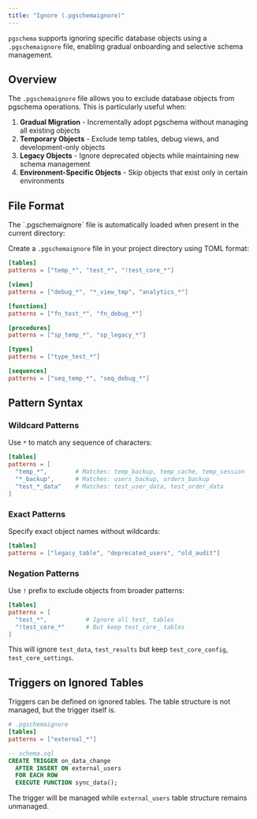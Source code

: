 ```yaml
---
title: "Ignore (.pgschemaignore)"
---
```


`pgschema` supports ignoring specific database objects using a `.pgschemaignore` file, enabling gradual onboarding and selective schema management.

## Overview

The `.pgschemaignore` file allows you to exclude database objects from pgschema operations. This is particularly useful when:

1. **Gradual Migration** - Incrementally adopt pgschema without managing all existing objects
2. **Temporary Objects** - Exclude temp tables, debug views, and development-only objects
3. **Legacy Objects** - Ignore deprecated objects while maintaining new schema management
4. **Environment-Specific Objects** - Skip objects that exist only in certain environments

## File Format

<Note>
The `.pgschemaignore` file is automatically loaded when present in the current directory:
</Note>

Create a `.pgschemaignore` file in your project directory using TOML format:

```toml
[tables]
patterns = ["temp_*", "test_*", "!test_core_*"]

[views]
patterns = ["debug_*", "*_view_tmp", "analytics_*"]

[functions]
patterns = ["fn_test_*", "fn_debug_*"]

[procedures]
patterns = ["sp_temp_*", "sp_legacy_*"]

[types]
patterns = ["type_test_*"]

[sequences]
patterns = ["seq_temp_*", "seq_debug_*"]
```

## Pattern Syntax

### Wildcard Patterns

Use `*` to match any sequence of characters:

```toml
[tables]
patterns = [
  "temp_*",        # Matches: temp_backup, temp_cache, temp_session
  "*_backup",      # Matches: users_backup, orders_backup
  "test_*_data"    # Matches: test_user_data, test_order_data
]
```

### Exact Patterns

Specify exact object names without wildcards:

```toml
[tables]
patterns = ["legacy_table", "deprecated_users", "old_audit"]
```

### Negation Patterns

Use `!` prefix to exclude objects from broader patterns:

```toml
[tables]
patterns = [
  "test_*",           # Ignore all test_ tables
  "!test_core_*"      # But keep test_core_ tables
]
```

This will ignore `test_data`, `test_results` but keep `test_core_config`, `test_core_settings`.

## Triggers on Ignored Tables

Triggers can be defined on ignored tables. The table structure is not managed, but the trigger itself is.

```toml
# .pgschemaignore
[tables]
patterns = ["external_*"]
```

```sql
-- schema.sql
CREATE TRIGGER on_data_change
  AFTER INSERT ON external_users
  FOR EACH ROW
  EXECUTE FUNCTION sync_data();
```

The trigger will be managed while `external_users` table structure remains unmanaged.